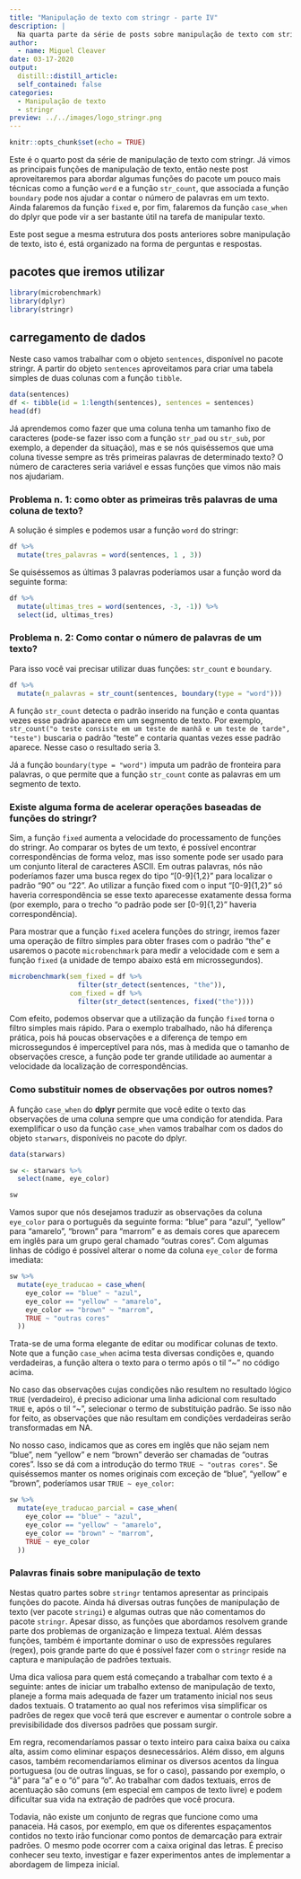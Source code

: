 ```yaml
---
title: "Manipulação de texto com stringr - parte IV"
description: |
  Na quarta parte da série de posts sobre manipulação de texto com stringr veremos como usar funções um pouco mais técnicas. Também discutimos o caso da função case_when do dplyr que pode ser bastante útil ao se trabalhar com texto.
author:
  - name: Miguel Cleaver
date: 03-17-2020
output:
  distill::distill_article:
  self_contained: false
categories:
  - Manipulação de texto
  - stringr
preview: ../../images/logo_stringr.png
---
```

  
```r
knitr::opts_chunk$set(echo = TRUE)
```
<!-- More -->
  
Este é o quarto post da série de manipulação de texto com stringr. Já vimos as principais funções de manipulação de texto, então neste post aproveitaremos para abordar algumas funções do pacote um pouco mais técnicas como a função `word` e a função `str_count`, que associada a função `boundary` pode nos ajudar a contar o número de palavras em um texto. Ainda falaremos da função `fixed` e, por fim, falaremos da função `case_when` do dplyr que pode vir a ser bastante útil na tarefa de manipular texto. 

Este post segue a mesma estrutura dos posts anteriores sobre manipulação de texto, isto é, está organizado na forma de perguntas e respostas.

## pacotes que iremos utilizar

```r
library(microbenchmark)
library(dplyr)
library(stringr)
```

## carregamento de dados

Neste caso vamos trabalhar com o objeto `sentences`, disponível no pacote stringr. A partir do objeto `sentences` aproveitamos para criar uma tabela simples de duas colunas com a função `tibble`. 

```r
data(sentences)
df <- tibble(id = 1:length(sentences), sentences = sentences)
head(df)
```

Já aprendemos como fazer que uma coluna tenha um tamanho fixo de caracteres (pode-se fazer isso com a função `str_pad` ou `str_sub`, por exemplo, a depender da situação), mas e se nós quiséssemos que uma coluna tivesse sempre as três primeiras palavras de determinado texto? O número de caracteres seria variável e essas funções que vimos não mais nos ajudariam.

### Problema n. 1: como obter as primeiras três palavras de uma coluna de texto?

A solução é simples e podemos usar a função `word` do stringr:
  
```r
df %>% 
  mutate(tres_palavras = word(sentences, 1 , 3))
```

Se quiséssemos as últimas 3 palavras poderíamos usar a função word da seguinte forma:
  
```r
df %>% 
  mutate(ultimas_tres = word(sentences, -3, -1)) %>% 
  select(id, ultimas_tres)
```

### Problema n. 2: Como contar o número de palavras de um texto?

Para isso você vai precisar utilizar duas funções: `str_count` e `boundary`.

```r
df %>% 
  mutate(n_palavras = str_count(sentences, boundary(type = "word")))
```

A função `str_count` detecta o padrão inserido na função e conta quantas vezes esse padrão aparece em um segmento de texto. Por exemplo, `str_count("o teste consiste em um teste de manhã e um teste de tarde", "teste")` buscaria o padrão "teste" e contaria quantas vezes esse padrão aparece. Nesse caso o resultado seria 3. 

Já a função `boundary(type = "word")` imputa um padrão de fronteira para palavras, o que permite que a função `str_count` conte as palavras em um segmento de texto.

### Existe alguma forma de acelerar operações baseadas de funções do stringr?

Sim, a função `fixed` aumenta a velocidade do processamento de funções do stringr. Ao comparar os bytes de um texto, é possível encontrar correspondências de forma veloz, mas isso somente pode ser usado para um conjunto literal de caracteres ASCII. Em outras palavras, nós não poderíamos fazer uma busca regex do tipo "[0-9]{1,2}" para localizar o padrão "90" ou "22". Ao utilizar a função fixed com o input "[0-9]{1,2}" só haveria correspondência se esse texto aparecesse exatamente dessa forma (por exemplo, para o trecho "o padrão pode ser [0-9]{1,2}" haveria correspondência).

Para mostrar que a função `fixed` acelera funções do stringr, iremos fazer uma operação de filtro simples para obter frases com o padrão "the" e usaremos o pacote `microbenchmark` para medir a velocidade com e sem a função `fixed` (a unidade de tempo abaixo está em microssegundos).

```r
microbenchmark(sem_fixed = df %>% 
                 filter(str_detect(sentences, "the")),
               com_fixed = df %>% 
                 filter(str_detect(sentences, fixed("the"))))

```

Com efeito, podemos observar que a utilização da função `fixed` torna o filtro simples mais rápido. Para o exemplo trabalhado, não há diferença prática, pois há poucas observações e a diferença de tempo em microssegundos é imperceptível para nós, mas à medida que o tamanho de observações cresce, a função pode ter grande utilidade ao aumentar a velocidade da localização de correspondências.

### Como substituir nomes de observações por outros nomes?

A função `case_when` do **dplyr** permite que você edite o texto das observações de uma coluna sempre que uma condição for atendida. Para exemplificar o uso da função `case_when` vamos trabalhar com os dados do objeto `starwars`, disponíveis no pacote do dplyr.

```r
data(starwars)

sw <- starwars %>% 
  select(name, eye_color)

sw
```

Vamos supor que nós desejamos traduzir as observações da coluna `eye_color` para o português da seguinte forma: "blue" para "azul", "yellow" para "amarelo", "brown" para "marrom" e as demais cores que aparecem em inglês para um grupo geral chamado "outras cores". Com algumas linhas de código é possível alterar o nome da coluna `eye_color` de forma imediata:
  
```r
sw %>% 
  mutate(eye_traducao = case_when(
    eye_color == "blue" ~ "azul",
    eye_color == "yellow" ~ "amarelo",
    eye_color == "brown" ~ "marrom",
    TRUE ~ "outras cores"
  ))
```

Trata-se de uma forma elegante de editar ou modificar colunas de texto. Note que a função `case_when` acima testa diversas condições e, quando verdadeiras, a função altera o texto para o termo após o til "~" no código acima. 

No caso das observações cujas condições não resultem no resultado lógico `TRUE` (verdadeiro), é preciso adicionar uma linha adicional com resultado `TRUE` e, após o til "~", selecionar o termo de substituição padrão. Se isso não for feito, as observações que não resultam em condições verdadeiras serão transformadas em NA. 

No nosso caso, indicamos que as cores em inglês que não sejam nem "blue", nem "yellow" e nem "brown" deverão ser chamadas de "outras cores". Isso se dá com a introdução do termo `TRUE ~ "outras cores"`. Se quiséssemos manter os nomes originais com exceção de "blue", "yellow" e "brown", poderíamos usar `TRUE ~ eye_color`:
  
```r
sw %>% 
  mutate(eye_traducao_parcial = case_when(
    eye_color == "blue" ~ "azul",
    eye_color == "yellow" ~ "amarelo",
    eye_color == "brown" ~ "marrom",
    TRUE ~ eye_color
  ))
```


### Palavras finais sobre manipulação de texto

Nestas quatro partes sobre `stringr` tentamos apresentar as principais funções do pacote. Ainda há diversas outras funções de manipulação de texto (ver pacote `stringi`) e algumas outras que não comentamos do pacote `stringr`. Apesar disso, as funções que abordamos resolvem grande parte dos problemas de organização e limpeza textual. Além dessas funções, também é importante dominar o uso de expressões regulares (regex), pois grande parte do que é possível fazer com o `stringr` reside na captura e manipulação de padrões textuais.

Uma dica valiosa para quem está começando a trabalhar com texto é a seguinte: antes de iniciar um trabalho extenso de manipulação de texto, planeje a forma mais adequada de fazer um tratamento inicial nos seus dados textuais. O tratamento ao qual nos referimos visa simplificar os padrões de regex que você terá que escrever e aumentar o controle sobre a previsibilidade dos diversos padrões que possam surgir.

Em regra, recomendaríamos passar o texto inteiro para caixa baixa ou caixa alta, assim como eliminar espaços desnecessários. Além disso, em alguns casos, também recomendaríamos eliminar os diversos acentos da língua portuguesa (ou de outras línguas, se for o caso), passando por exemplo, o "ã" para "a" e o "ó" para "o". Ao trabalhar com dados textuais, erros de acentuação são comuns (em especial em campos de texto livre) e podem dificultar sua vida na extração de padrões que você procura.

Todavia, não existe um conjunto de regras que funcione como uma panaceia. Há casos, por exemplo, em que os diferentes espaçamentos contidos no texto irão funcionar como pontos de demarcação para extrair padrões. O mesmo pode ocorrer com a caixa original das letras. É preciso conhecer seu texto, investigar e fazer experimentos antes de implementar a abordagem de limpeza inicial.